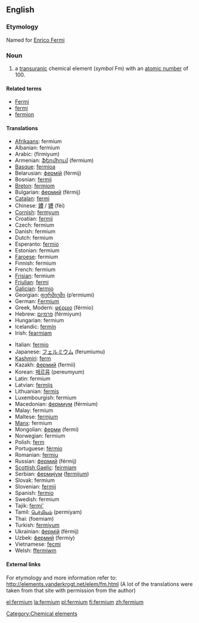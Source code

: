 {{See|Fermium}}
==English==
{{elements|Fm|einsteinium|Es|mendelevium|Md}}
=== Etymology ===
Named for [[w:Enrico Fermi|Enrico Fermi]]

=== Noun ===
{{en-noun-unc}}
{{wikipedia}}

# a [[transuranic]] chemical element (''symbol'' Fm) with an [[atomic number]] of 100.

====Related terms====
*[[w:Enrico Fermi|Fermi]]
*[[fermi]]
*[[fermion]]

==== Translations ====
{{top}}
*[[Afrikaans]]: fermium
*Albanian: fermium
*Arabic: {{ARchar|[[فرميوم]]}} (fírmiyum) {{m}}
*Armenian: [[ֆերմիում]] (fermium)
*[[Basque]]: [[fermioa]]
*Belarusian: [[фермiй]] (férmij) {{m}}
*Bosnian: [[fermij]]
*[[Breton]]: [[fermiom]]
*Bulgarian: [[фермий]] (férmij) {{m}}
*[[Catalan]]: [[fermi]]
*Chinese: [[鐨]] / [[镄]] (fèi)
*[[Cornish]]: [[fermyum]]
*Croatian: [[fermij]]
*Czech: fermium
*Danish: fermium
*Dutch: fermium {{n}}
*Esperanto: [[fermio]]
*Estonian: fermium
*[[Faroese]]: fermium
*Finnish: fermium
*French: fermium {{m}}
*[[Frisian]]: fermium
*[[Friulian]]: [[fermi]]
*[[Galician]]: [[fermio]]
*Georgian: [[ფერმიუმი]] (p‘ermiumi)
*German: [[Fermium]] {{n}}
*Greek, Modern: [[φέρμιο]] (férmio) {{n}}
*Hebrew: [[פרמיום]] (férmiyum)
*Hungarian: fermium
*Icelandic: [[fermín]]
*Irish: [[fearmiam]]
{{mid}}
*Italian: [[fermio]] {{m}}
*Japanese: [[フェルミウム]] (ferumiumu)
*[[Kashmiri]]: [[ferm]]
*Kazakh: [[фермий]] (fermii)
*Korean: [[페르뮴]] (pereumyum)
*Latin: fermium {{n}}
*Latvian: [[fermijs]]
*Lithuanian: [[fermis]]
*Luxembourgish: fermium
*Macedonian: [[фермиум]] (férmium) {{m}}
*Malay: fermium
*Maltese: [[fermjum]]
*[[Manx]]: fermium
*Mongolian: [[ферми]] (fermi)
*Norwegian: fermium
*Polish: [[ferm]] {{m}}
*Portuguese: [[férmio]] {{m}}
*Romanian: [[fermiu]] {{n}}
*Russian: [[фермий]] (férmij) {{m}}
*[[Scottish Gaelic]]: [[feirmiam]]
*Serbian: [[фермиjум]] ([[fermijum]]) {{m}}
*Slovak: fermium
*Slovenian: [[fermij]]
*Spanish: [[fermio]] {{m}}
*Swedish: fermium
*Tajik: [[fermi']]
*Tamil: [[பெர்மியம்]] (permiyam)
*Thai: {{THchar|[[เฟอร์เมียม]]}} (foemiam)
*Turkish: [[fermiyum]]
*Ukrainian: [[фермiй]] (férmij) {{m}}
*Uzbek: [[фермий]] (fermiy)
*Vietnamese: [[fecmi]]
*Welsh: [[ffermiwm]]
{{bottom}}

====External links====
For etymology and more information refer to:
http://elements.vanderkrogt.net/elem/fm.html
(A lot of the translations were taken from that site with permission from the author)

[[Category:Chemical elements]]

[[el:fermium]]
[[la:fermium]]
[[pl:fermium]]
[[fi:fermium]]
[[zh:fermium]]